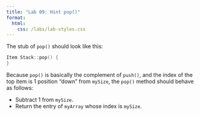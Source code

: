 ```yaml
---
title: "Lab 09: Hint pop()"
format: 
  html:
    css: /labs/lab-styles.css
---
```


The stub of `pop()` should look like this:

```cpp
Item Stack::pop() {
}
```

Because `pop()` is basically the complement of `push()`, and the index of the top item is 1 position "down" from `mySize`, the `pop()` method should behave as follows:

- Subtract 1 from `mySize`.
- Return the entry of `myArray` whose index is `mySize`.